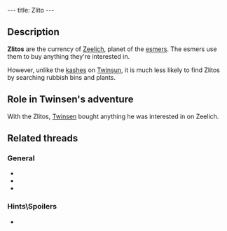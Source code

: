 ---
title: Zlito
---

{{twinsunica import}}{{Infobox Item
 |image=Zlito.gif
 |type=bonus
 |critical=yes
 |magical=no
 |unique=no
 |lba1=
 |lba2=yes
 |upgrades=no
 |rowposition=3
 |columnposition=6
 |effect=stores money
 |effectamount=all
 |purpose=
 |combattype=none
 |powerlevel=none
 |rate=none
 |range=none
 |damage=none
}}

{{Quote
 |It is the exchange currency of planet Zeelich. With it, you can buy the articles you are interested in on planet Zeelich.
 |Inventory, [[Zlito]]
 |quoteid=1893}}

==Description==
'''Zlitos''' are the currency of [[Zeelich]], planet of the [[esmer]]s. The esmers use them to buy anything they're interested in.

However, unlike the [[kash]]es on [[Twinsun]], it is much less likely to find Zlitos by searching rubbish bins and plants.

==Role in Twinsen's adventure==
With the Zlitos, [[Twinsen]] bought anything he was interested in on Zeelich.

==Related threads==
===General===
* {{thread|id=10667|title=Now This is weird !!!}}
* {{thread|id=3013|title=Zlito + Zloty = ?}}
* {{thread|id=933|title=unknown quote}}

===Hints\Spoilers===
* {{thread|id=7721|title=Found a way to modify the GOLD cheat to give more money...}}